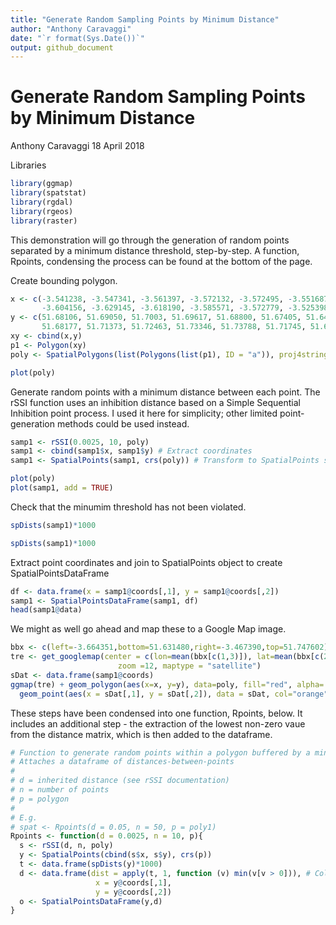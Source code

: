 ```yaml
---
title: "Generate Random Sampling Points by Minimum Distance"
author: "Anthony Caravaggi"
date: "`r format(Sys.Date())`"
output: github_document
---
```


Generate Random Sampling Points by Minimum Distance
================
Anthony Caravaggi
18 April 2018

Libraries

```r
library(ggmap)
library(spatstat)
library(rgdal)
library(rgeos)
library(raster)
```
This demonstration will go through the generation of random points separated by a minimum distance threshold, step-by-step. A function, Rpoints, condensing the process can be found at the bottom of the page. 

Create bounding polygon.

``` r
x <- c(-3.541238, -3.547341, -3.561397, -3.572132, -3.572495, -3.551687, -3.566528, -3.599789, -3.592162,
       -3.604156, -3.629145, -3.618190, -3.585571, -3.572779, -3.525398, -3.504483, -3.525454, -3.541238)
y <- c(51.68106, 51.69050, 51.7003, 51.69617, 51.68800, 51.67405, 51.64949, 51.65832, 51.67560,
       51.68177, 51.71373, 51.72463, 51.73346, 51.73788, 51.71745, 51.69461, 51.67548, 51.68106)
xy <- cbind(x,y)
p1 <- Polygon(xy)
poly <- SpatialPolygons(list(Polygons(list(p1), ID = "a")), proj4string=CRS("+proj=longlat +ellps=WGS84 +datum=WGS84 +no_defs"))
```

```r
plot(poly)
```

Generate random points with a minimum distance between each point. The rSSI function uses an inhibition distance based on a Simple Sequential Inhibition point process. I used it here for simplicity; other limited point-generation methods could be used instead.

```r
samp1 <- rSSI(0.0025, 10, poly) 
samp1 <- cbind(samp1$x, samp1$y) # Extract coordinates
samp1 <- SpatialPoints(samp1, crs(poly)) # Transform to SpatialPoints shapefile
```

```r
plot(poly)
plot(samp1, add = TRUE)
```

Check that the minumim threshold has not been violated.

```r
spDists(samp1)*1000
```

```r
spDists(samp1)*1000
```

Extract point coordinates and join to SpatialPoints object to create SpatialPointsDataFrame

```r
df <- data.frame(x = samp1@coords[,1], y = samp1@coords[,2]) 
samp1 <- SpatialPointsDataFrame(samp1, df)
head(samp1@data)
```
We might as well go ahead and map these to a Google Map image.

```r
bbx <- c(left=-3.664351,bottom=51.631480,right=-3.467390,top=51.747602)
tre <- get_googlemap(center = c(lon=mean(bbx[c(1,3)]), lat=mean(bbx[c(2,4)])),
                        zoom =12, maptype = "satellite")
sDat <- data.frame(samp1@coords)
ggmap(tre) + geom_polygon(aes(x=x, y=y), data=poly, fill="red", alpha=.5) + 
  geom_point(aes(x = sDat[,1], y = sDat[,2]), data = sDat, col="orange")
```


These steps have been condensed into one function, Rpoints, below. It includes an additional step - the extraction of the lowest non-zero vaue from the distance matrix, which is then added to the dataframe.

```r
# Function to generate random points within a polygon buffered by a minimum distance
# Attaches a dataframe of distances-between-points
#
# d = inherited distance (see rSSI documentation)
# n = number of points
# p = polygon
#
# E.g.
# spat <- Rpoints(d = 0.05, n = 50, p = poly1)
Rpoints <- function(d = 0.0025, n = 10, p){
  s <- rSSI(d, n, poly) 
  y <- SpatialPoints(cbind(s$x, s$y), crs(p))
  t <- data.frame(spDists(y)*1000)
  d <- data.frame(dist = apply(t, 1, function (v) min(v[v > 0])), # Collapse distances to non-zero minimum
                   x = y@coords[,1],
                   y = y@coords[,2])
  o <- SpatialPointsDataFrame(y,d)
}
```
